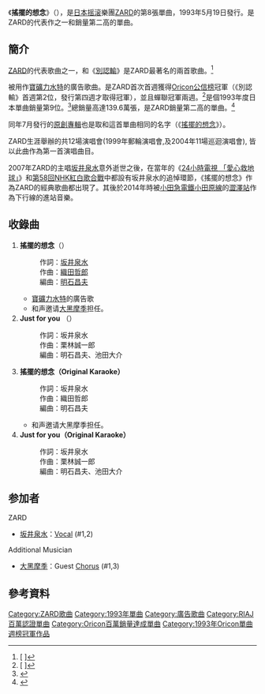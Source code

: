 {{Otheruses|subject=[[ZARD|ZARD]]的[[單曲|單曲]]|other=ZARD的同名[[錄音室專輯|專輯]]|搖擺的想念 (專輯)}}
{{Infobox single
| Name = 搖擺的想念<br/>{{ruby|揺|ゆ}}れる{{ruby|想|おも}}い
| Cover = Yureru Omoi.jpg
| Album = [[搖擺的想念_(專輯)|搖擺的想念]]
| Next single =  [[再多些_再多一些…|再多些 再多一些…]]<br />（1993年）
| This single = '''搖擺的想念''' <br />（1993年） 
| Last single = [[你不在|你不在]] <br />（1993年） 
| Chart position =*週間最高排行第1位（[[Oricon公信榜|Oricon]]）
* 1993年度年間排行第9位（[[Oricon公信榜|Oricon]]）
| Certification =  Million（[[日本唱片協會|日本唱片協會]]）
| Producer =  [[長戶大幸|長戶大幸]]<br />吉江一男
| Writer =  [[坂井泉水|坂井泉水]]<br />[[織田哲郎|織田哲郎]]<br />栗林誠一郎
| Artist = [[ZARD|ZARD]]
| Genre = [[J-POP|J-POP]]
| Recorded = 
| Format = 
| Label = [[B-Gram_RECORDS|B-Gram RECORDS]]
| Length = 
| Released = 1993年5月19日
| B-side = Just for you
| A-side = 
}}

《'''搖擺的想念'''》（{{lang-ja|{{ruby|揺|ゆ}}れる{{ruby|想|おも}}い}}），是[[日本|日本]][[摇滚|摇滚]]樂團[[ZARD|ZARD]]的第8張單曲，1993年5月19日發行。是ZARD的代表作之一和銷量第二高的單曲。

==簡介==
[[ZARD|ZARD]]的代表歌曲之一，和《[[別認輸|別認輸]]》是ZARD最著名的兩首歌曲。<ref>[{{Cite web |url=http://rn.oricon.co.jp/news/ranking/45838/ |script-title=ja:心に残るZARDの名曲、1位は「負けないで」 |access-date=2010-10-25 |archive-date=2009-03-10 |archive-url=https://web.archive.org/web/20090310181415/http://rn.oricon.co.jp/news/ranking/45838/ |dead-url=no }} {{lang|ja|心に残るZARDの名曲、1位は「負けないで」}}]</ref>

{{Listen
|post=left
|filename=ZARD Yureru Omoi.mp3
|title=搖擺的想念（1993）
|description=ZARD第二畅销的单曲
作词：坂井泉水
作曲：织田哲郎
编曲：明石昌夫
}}

被用作[[寶礦力水特|寶礦力水特]]的廣告歌曲。是ZARD首次首週獲得[[Oricon公信榜|Oricon公信榜]]冠軍（《別認輸》首週第2位，發行第四週才取得冠軍），並且蟬聯冠軍兩週。<ref>[{{Cite web |url=http://www.musictvprogram.com/corner-ranking-1993-5-31.html |script-title=ja:1993年5月31日付 シングルチャート TOP10 |access-date=2010-10-25 |archive-date=2017-09-24 |archive-url=https://web.archive.org/web/20170924143355/http://www.musictvprogram.com/corner-ranking-1993-5-31.html |dead-url=no }} {{lang|ja|1993年5月31日付 シングルチャート TOP10}}]</ref>是個1993年度日本單曲銷量第9位。<ref>{{Cite web |url=http://www.musictvprogram.com/corner-ranking-1993.html |script-title=ja:1993年間シングルランキング TOP100 |access-date=2010-10-25 |archive-url=https://web.archive.org/web/20100805065235/http://www.musictvprogram.com/corner-ranking-1993.html |archive-date=2010-08-05 |dead-url=yes }}</ref>總銷量高達139.6萬張，是ZARD銷量第二高的單曲。<ref>{{Cite web |url=http://www.musictvprogram.com/corner-ranking-single.html |script-title=ja:歴代シングルランキング |access-date=2010-10-25 |archive-url=https://web.archive.org/web/20100827183309/http://www.musictvprogram.com/corner-ranking-single.html |archive-date=2010-08-27 |dead-url=yes }}</ref>

同年7月發行的[[錄音室專輯|原創專輯]]也是取和這首單曲相同的名字（《[[搖擺的想念_(專輯)|搖擺的想念]]》）。

ZARD生涯舉辦的共12場演唱會(1999年郵輪演唱會,及2004年11場巡迴演唱會), 皆以此曲作為第一首演唱曲目。

2007年ZARD的主唱[[坂井泉水|坂井泉水]]意外逝世之後，在當年的《[[24小時電視_「愛心救地球」|24小時電視 「愛心救地球」]]》和[[第58回NHK紅白歌合戰|第58回NHK紅白歌合戰]]中都設有坂井泉水的追悼環節，《搖擺的想念》作為ZARD的經典歌曲都出現了。其後於2014年時被[[小田急電鐵|小田急電鐵]][[小田原線|小田原線]]的[[澀澤站|澀澤站]]作為下行線的進站音樂。

==收錄曲==
#'''搖擺的想念'''（{{lang|ja|揺れる想い}}）
#:作詞：[[坂井泉水|坂井泉水]]<br/>作曲：[[織田哲郎|織田哲郎]]<br/>編曲：[[明石昌夫|明石昌夫]]
#*[[寶礦力水特|寶礦力水特]]的廣告歌
#*和声邀请[[大黑摩季|大黑摩季]]担任。
#'''Just for you''' （{{lang|ja|Just for you}}）
#:作詞：坂井泉水<br/>作曲：栗林誠一郎<br/>編曲：明石昌夫、池田大介
#'''搖擺的想念（Original Karaoke）'''
#:作詞：坂井泉水<br/>作曲：織田哲郎<br/>編曲：明石昌夫
#*和声邀请大黑摩季担任。
#'''Just for you（Original Karaoke）'''
#:作詞：坂井泉水<br/>作曲：栗林誠一郎<br/>編曲：明石昌夫、池田大介

== 参加者 ==
; ZARD
* [[坂井泉水|坂井泉水]]：[[歌手|Vocal]] (#1,2)
; Additional Musician
* [[大黑摩季|大黑摩季]]：Guest [[和声歌手|Chorus]] (#1,3)

==參考資料==
{{reflist}}
{{Oricon單曲週榜冠軍_(1993年)}}

{{ZARD}}
{{Authority control}}
{{DEFAULTSORT:Yureru Omoi}}
[[Category:ZARD歌曲|Category:ZARD歌曲]]
[[Category:1993年單曲|Category:1993年單曲]]
[[Category:廣告歌曲|Category:廣告歌曲]]
[[Category:RIAJ百萬認證單曲|Category:RIAJ百萬認證單曲]]
[[Category:Oricon百萬銷量達成單曲|Category:Oricon百萬銷量達成單曲]]
[[Category:1993年Oricon單曲週榜冠軍作品|Category:1993年Oricon單曲週榜冠軍作品]]